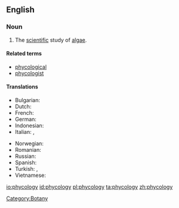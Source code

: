 ==English==
{{wikipedia}}

===Noun===
{{en-noun|-}}

# The [[scientific]] study of [[algae]].

====Related terms====
* [[phycological]]
* [[phycologist]]

====Translations====
{{trans-top|the study of algae}}
* Bulgarian: {{t|bg|алгология}}
* Dutch: {{t|nl|fycologie|f}}
* French: {{t+|fr|phycologie}}
* German: {{t+|de|Phykologie|f}}
* Indonesian: {{t|id|fikologi|xs=Indonesian}}
* Italian: {{t+|it|algologia|f}},  {{t-|it|ficologia|f}}
{{trans-mid}}
* Norwegian: {{t|no|fykologi}}
* Romanian: {{t-|ro|ficologie|f}}
* Russian: {{t|ru|альгология||m}}
* Spanish: {{t+|es|ficología|f}}
* Turkish: {{t|tr|fikoloji}},  {{t|tr|algoloji}}
* Vietnamese: {{t+|vi|thuộc tảo|xs=Vietnamese}}
{{trans-bottom}}

[[Category:Botany]]

[[io:phycology]]
[[id:phycology]]
[[pl:phycology]]
[[ta:phycology]]
[[zh:phycology]]